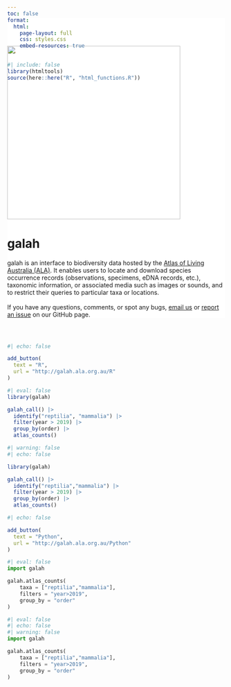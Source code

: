 ```yaml
---
toc: false
format: 
  html:
    page-layout: full
    css: styles.css
    embed-resources: true
---
```


```r
#| include: false
library(htmltools)
source(here::here("R", "html_functions.R"))
```

::: {.column-screen style="background-color: #FFFFFF; padding-top: 50px; margin-top: -4vh"}

::: {.column-page layout-ncol=2 layout-align=center}

![](images/logo.png){width=400px style='margin-left:auto;margin-right:auto;'}


# galah

galah is an interface to biodiversity data hosted by the [Atlas of Living Australia (ALA)](https://ala.org.au/). It enables users to locate and download species occurrence records (observations, specimens, eDNA records, etc.), taxonomic information, or associated media such as images or sounds, and to restrict their queries to particular taxa or locations.
<br>
<br>
If you have any questions, comments, or spot any bugs, [email us](mailto:support@ala.org.au) or [report an issue](https://github.com/AtlasOfLivingAustralia/galah) on our GitHub page.

:::

:::



:::{.column-screen}

:::{.column-page style="padding-top: 30px;"}

::: {.grid}
::: {.g-col-lg-6 .g-col-12}

```r
#| echo: false

add_button(
  text = "R",
  url = "http://galah.ala.org.au/R"
)
```




```r
#| eval: false
library(galah)

galah_call() |>
  identify("reptilia", "mammalia") |>
  filter(year > 2019) |>
  group_by(order) |>
  atlas_counts()
```


```r
#| warning: false
#| echo: false

library(galah)

galah_call() |>
  identify("reptilia","mammalia") |>
  filter(year > 2019) |>
  group_by(order) |>
  atlas_counts()
```

:::

::: {.g-col-lg-6 .g-col-12}

```r
#| echo: false

add_button(
  text = "Python",
  url = "http://galah.ala.org.au/Python"
)
```


```python
#| eval: false
import galah

galah.atlas_counts(
    taxa = ["reptilia","mammalia"],
    filters = "year>2019",
    group_by = "order"
)
```

```python
#| eval: false
#| echo: false
#| warning: false
import galah

galah.atlas_counts(
    taxa = ["reptilia","mammalia"],
    filters = "year>2019",
    group_by = "order"
)
```


:::

:::

:::
:::
